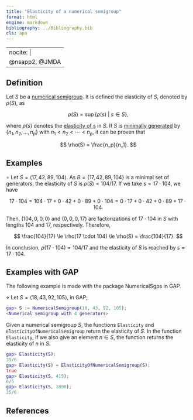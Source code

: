 ```yaml
---
title: "Elasticity of a numerical semigroup"
format: html
engine: markdown
bibliography: ../Bibliography.bib
cls: apa
---
```


---
nocite: |
  @nsapp2, @JMDA
---

## Definition

Let $S$ be a [numerical semigroup](../Basic-concepts/Numerical-semigroup.qmd). It is defined the elasticity of $S$, denoted by $\rho(S)$, as

$$
\rho(S) = \sup \{\rho(s) ~ | ~ s \in S\},
$$

where $\rho(s)$ denotes the [elasticity of s](Elasticity-of-an-element.qmd) in $S$. If $S$ is [minimally generated](../Basic-concepts/Minimal-set-of-generators.qmd) by $\{n_1, n_2, \ldots, n_p\}$ with $n_1 < n_2 < \cdots < n_p$, it can be proven that

$$
\rho(S) = \frac{n_p}{n_1}.
$$

## Examples

$\circ$ Let $S = \langle 17, 42, 89, 104 \rangle$. As $B = \{17, 42, 89, 104\}$ is a minimal set of generators, the elasticity of $S$ is $\rho(S) = 104/17$. If we take $s = 17 \cdot 104$, we have

$$
17 \cdot 104 = 104 \cdot 17 + 0 \cdot 42 + 0 \cdot 89 + 0 \cdot 104 = 0 \cdot 17 + 0 \cdot 42 + 0 \cdot 89 + 17 \cdot 104.
$$

Then, $(104,0,0,0)$ and $(0,0,0,17)$ are factorizations of $17 \cdot 104$ in $S$ with lengths $104$ and $17$, respectively. Therefore,

$$
\frac{104}{17} \le \rho(17 \cdot 104) \le \rho(S) = \frac{104}{17}.
$$

In conclusion, $\rho(17 \cdot 104) = 104/17$ and the elasticity of $S$ is reached by $s = 17 \cdot 104$.

## Examples with GAP

The following example is made with the package NumericalSgps in GAP.

$\diamond$ Let $S = \langle 18, 43, 92, 105 \rangle$, in GAP;

``` gap
gap> S := NumericalSemigroup(18, 43, 92, 105);
<Numerical semigroup with 4 generators>
```

Given a numerical semigroup $S$, the functions `Elasticity` and `ElasticityOfNumericalSemigroup` return the elasticity of $S$. In the function `Elasticity`, if we also give an element $n \in S$, the function returns the elasticity of $n$ in $S$.

``` gap
gap> Elasticity(S);
35/6
gap> Elasticity(S) = ElasticityOfNumericalSemigroup(S);
true
gap> Elasticity(S, 415);
6/5
gap> Elasticity(S, 1890);
35/6
```

## References

::: {#refs}

:::

